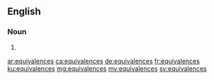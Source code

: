 {{also|équivalences}}
==English==

===Noun===
{{head|en|noun plural form}}

# {{plural of|equivalence|lang=en}}

[[ar:equivalences]]
[[ca:equivalences]]
[[de:equivalences]]
[[fr:equivalences]]
[[ku:equivalences]]
[[mg:equivalences]]
[[my:equivalences]]
[[sv:equivalences]]